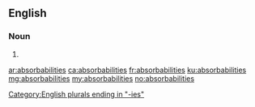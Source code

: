 ==English==

===Noun===
{{head|en|noun plural form}}

# {{plural of|absorbability|lang=en}}

[[Category:English plurals ending in "-ies"]]

[[ar:absorbabilities]]
[[ca:absorbabilities]]
[[fr:absorbabilities]]
[[ku:absorbabilities]]
[[mg:absorbabilities]]
[[my:absorbabilities]]
[[no:absorbabilities]]